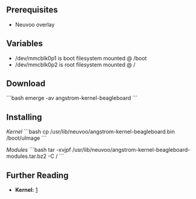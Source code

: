 == Prerequisites ==
* Neuvoo overlay

== Variables ==
* /dev/mmcblk0p1 is boot filesystem mounted @ /boot
* /dev/mmcblk0p2 is root filesystem mounted @ /

== Download ==
```bash
emerge -av angstrom-kernel-beagleboard
```

== Installing ==

''Kernel''
```bash
cp /usr/lib/neuvoo/angstrom-kernel-beagleboard.bin /boot/uImage
```

''Modules''
```bash
tar -xvjpf /usr/lib/neuvoo/angstrom-kernel-beagleboard-modules.tar.bz2 -C /
```

== Further Reading ==
* '''Kernel:''' [http://www.angstrom-distribution.org/demo/beagleboard/]
